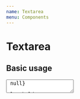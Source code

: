 ```yaml
---
name: Textarea
menu: Components
---
```



# Textarea

<PropsTable of={Textarea} />

## Basic usage

<Playground>
  <Textarea
    onSubmit={() => null}
    placeholder="textarea"
    refInput="this.inputRef"
    required
  />
</Playground>
